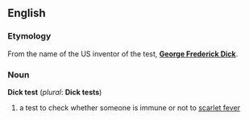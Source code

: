 ==English==
===Etymology===
From the name of the US inventor of the test, '''[[George Frederick Dick]]'''.

===Noun===
'''Dick test''' (''plural'': '''Dick tests''')
# a test to check whether someone is immune or not to [[scarlet fever]]